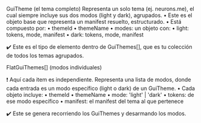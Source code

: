  GuiTheme (el tema completo)
Representa un solo tema (ej. neurons.me), el cual siempre incluye sus dos modos (light y dark), agrupados.
	•	Este es el objeto base que representa un manifest resuelto, estructurado.
	•	Está compuesto por:
	•	themeId
	•	themeName
	•	modes: un objeto con:
	•	light:  tokens, mode, manifest 
	•	dark: tokens, mode, manifest 

✔️ Este es el tipo de elemento dentro de GuiThemes[], que es tu colección de todos los temas agrupados.

 FlatGuiThemes[] (modos individuales)

❗ Aquí cada item es independiente.
Representa una lista de modos, donde cada entrada es un modo específico (light o dark) de un GuiTheme.
	•	Cada objeto incluye:
	•	themeId
	•	themeName
	•	mode: 'light' | 'dark'
	•	tokens: de ese modo específico
	•	manifest: el manifest del tema al que pertenece

✔️ Este se genera recorriendo los GuiThemes y desarmando los modos.

